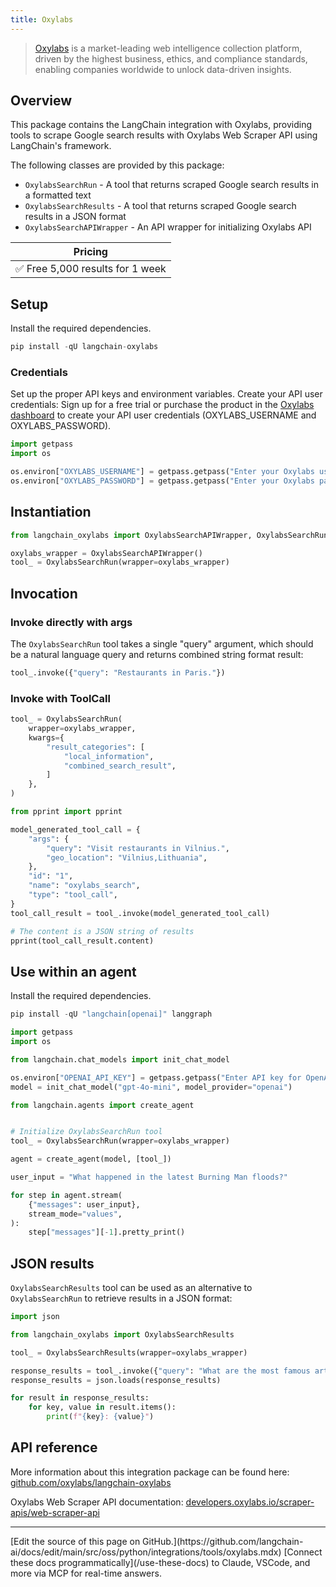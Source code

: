 ```yaml
---
title: Oxylabs
---
```


>[Oxylabs](https://oxylabs.io/) is a market-leading web intelligence collection platform, driven by the highest business, ethics, and compliance standards, enabling companies worldwide to unlock data-driven insights.

## Overview

This package contains the LangChain integration with Oxylabs, providing tools to scrape Google search results with Oxylabs Web Scraper API using LangChain's framework.

The following classes are provided by this package:

- `OxylabsSearchRun` - A tool that returns scraped Google search results in a formatted text
- `OxylabsSearchResults` - A tool that returns scraped Google search results in a JSON format
- `OxylabsSearchAPIWrapper` - An API wrapper for initializing Oxylabs API

|             Pricing             |
|:-------------------------------:|
| ✅ Free 5,000 results for 1 week |

## Setup

Install the required dependencies.

```python
pip install -qU langchain-oxylabs
```

### Credentials

Set up the proper API keys and environment variables. Create your API user credentials: Sign up for a free trial or purchase the product in the [Oxylabs dashboard](https://dashboard.oxylabs.io/en/registration) to create your API user credentials (OXYLABS_USERNAME and OXYLABS_PASSWORD).

```python
import getpass
import os

os.environ["OXYLABS_USERNAME"] = getpass.getpass("Enter your Oxylabs username: ")
os.environ["OXYLABS_PASSWORD"] = getpass.getpass("Enter your Oxylabs password: ")
```

## Instantiation

```python
from langchain_oxylabs import OxylabsSearchAPIWrapper, OxylabsSearchRun

oxylabs_wrapper = OxylabsSearchAPIWrapper()
tool_ = OxylabsSearchRun(wrapper=oxylabs_wrapper)
```

## Invocation

### Invoke directly with args

The `OxylabsSearchRun` tool takes a single "query" argument, which should be a natural language query and returns combined string format result:

```python
tool_.invoke({"query": "Restaurants in Paris."})
```

### Invoke with ToolCall

```python
tool_ = OxylabsSearchRun(
    wrapper=oxylabs_wrapper,
    kwargs={
        "result_categories": [
            "local_information",
            "combined_search_result",
        ]
    },
)
```

```python
from pprint import pprint

model_generated_tool_call = {
    "args": {
        "query": "Visit restaurants in Vilnius.",
        "geo_location": "Vilnius,Lithuania",
    },
    "id": "1",
    "name": "oxylabs_search",
    "type": "tool_call",
}
tool_call_result = tool_.invoke(model_generated_tool_call)

# The content is a JSON string of results
pprint(tool_call_result.content)
```

## Use within an agent

Install the required dependencies.

```python
pip install -qU "langchain[openai]" langgraph
```

```python
import getpass
import os

from langchain.chat_models import init_chat_model

os.environ["OPENAI_API_KEY"] = getpass.getpass("Enter API key for OpenAI: ")
model = init_chat_model("gpt-4o-mini", model_provider="openai")
```

```python
from langchain.agents import create_agent


# Initialize OxylabsSearchRun tool
tool_ = OxylabsSearchRun(wrapper=oxylabs_wrapper)

agent = create_agent(model, [tool_])

user_input = "What happened in the latest Burning Man floods?"

for step in agent.stream(
    {"messages": user_input},
    stream_mode="values",
):
    step["messages"][-1].pretty_print()
```

## JSON results

`OxylabsSearchResults` tool can be used as an alternative to `OxylabsSearchRun` to retrieve results in a JSON format:

```python
import json

from langchain_oxylabs import OxylabsSearchResults

tool_ = OxylabsSearchResults(wrapper=oxylabs_wrapper)

response_results = tool_.invoke({"query": "What are the most famous artists?"})
response_results = json.loads(response_results)

for result in response_results:
    for key, value in result.items():
        print(f"{key}: {value}")
```

## API reference

More information about this integration package can be found here: [github.com/oxylabs/langchain-oxylabs](https://github.com/oxylabs/langchain-oxylabs)

Oxylabs Web Scraper API documentation: [developers.oxylabs.io/scraper-apis/web-scraper-api](https://developers.oxylabs.io/scraper-apis/web-scraper-api)

---

<Callout icon="pen-to-square" iconType="regular">
    [Edit the source of this page on GitHub.](https://github.com/langchain-ai/docs/edit/main/src/oss/python/integrations/tools/oxylabs.mdx)
</Callout>
<Tip icon="terminal" iconType="regular">
    [Connect these docs programmatically](/use-these-docs) to Claude, VSCode, and more via MCP for    real-time answers.
</Tip>
